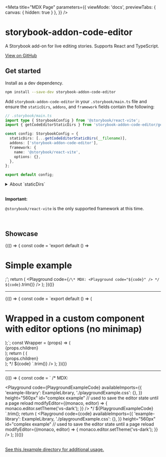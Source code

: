 
<Meta
  title="MDX Page"
  parameters={{
    viewMode: 'docs',
    previewTabs: { canvas: { hidden: true } },
  }}
/>

# storybook-addon-code-editor

A Storybook add-on for live editing stories. Supports React and TypeScript.

<a href="https://github.com/JeremyRH/storybook-addon-code-editor" target="_blank">
  View on GitHub
</a>

## Get started

Install as a dev dependency.

```sh
npm install --save-dev storybook-addon-code-editor
```

Add `storybook-addon-code-editor` in your `.storybook/main.ts` file and ensure the `staticDirs`, `addons`, and `framework` fields contain the following:

```ts
// .storybook/main.ts
import type { StorybookConfig } from '@storybook/react-vite';
import { getCodeEditorStaticDirs } from 'storybook-addon-code-editor/getStaticDirs';

const config: StorybookConfig = {
  staticDirs: [...getCodeEditorStaticDirs(__filename)],
  addons: ['storybook-addon-code-editor'],
  framework: {
    name: '@storybook/react-vite',
    options: {},
  },
};

export default config;
```

<details>
<summary>About `staticDirs`</summary>

`staticDirs` sets a list of directories of static files to be loaded by Storybook.
The editor ([monaco-editor](https://github.com/microsoft/monaco-editor)) requires these extra static files to be available at runtime.

Additional static files can be added using the `getExtraStaticDir` helper from `storybook-addon-code-editor/getStaticDirs`:

```ts
// .storybook/main.ts
import {
  getCodeEditorStaticDirs,
  getExtraStaticDir,
} from 'storybook-addon-code-editor/getStaticDirs';

const config: StorybookConfig =  {
  staticDirs: [
    ...getCodeEditorStaticDirs(),

    // files will be available at: /monaco-editor/esm/*
    getExtraStaticDir('monaco-editor/esm'),
```

</details>

<br />

**Important:**

`@storybook/react-vite` is the only supported framework at this time.

<br />

## Showcase

{(() => {
  const code = 'export default () => <h1>Simple example</h1>;';
  return (
    <Playground
      code={`
/\* MDX:
<Playground code="${code}" />
*/
${code}
      `.trim()}
    />
  );
})()}

---

{(() => {
  const code = `export default () => (
  <h1 style={{ background: "#FFF", borderRadius: "8px", padding: "8px" }}>
    Wrapped in a custom component with editor options (no minimap)
  </h1>
);`;
  const Wrapper = (props) => (
    <div style={{ background: '#EEE', padding: '10px' }}>{props.children}</div>
  );
  return (
    <Playground
      defaultEditorOptions={{minimap: { enabled: false }}}
      WrappingComponent={Wrapper}
      code={`
/\* MDX:
const Wrapper = (props) => (
  <div style={{ background: '#EEE', padding: '10px' }}>{props.children}</div>
);
<Playground
  defaultEditorOptions={{minimap: { enabled: false }}}
  WrappingComponent={Wrapper}
  code="${code}"
/>
*/
${code}
      `.trim()}
    />
  );
})()}

---

{(() => {
  const code = `
/\* MDX:

<Playground
  code={PlaygroundExampleCode}
  availableImports={{
    'example-library': ExampleLibrary,
    './playgroundExample.css': {},
  }}
  height="560px"
  id="complex example" // used to save the editor state until a page reload
  modifyEditor={(monaco, editor) => {
    monaco.editor.setTheme('vs-dark');
  }}
/>
*/
${PlaygroundExampleCode}
  `.trim();
  return (
    <Playground
      code={code}
      availableImports={{
        'example-library': ExampleLibrary,
        './playgroundExample.css': {},
      }}
      height="560px"
      id="complex example" // used to save the editor state until a page reload
      modifyEditor={(monaco, editor) => {
        monaco.editor.setTheme('vs-dark');
      }}
    />
  );
})()}

<br />

<a href="https://github.com/JeremyRH/storybook-addon-code-editor/tree/main/example" target="_blank">
  See this /example directory for additional usage.
</a>
